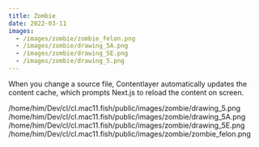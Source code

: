 ```yaml
---
title: Zombie
date: 2022-03-11
images:
  - /images/zombie/zombie_felon.png
  - /images/zombie/drawing_5A.png
  - /images/zombie/drawing_5E.png
  - /images/zombie/drawing_5.png
---
```


When you change a source file, Contentlayer automatically updates the content cache, which prompts Next.js to reload the content on screen.

/home/him/Dev/cl/cl.mac11.fish/public/images/zombie/drawing_5.png
/home/him/Dev/cl/cl.mac11.fish/public/images/zombie/drawing_5A.png
/home/him/Dev/cl/cl.mac11.fish/public/images/zombie/drawing_5E.png
/home/him/Dev/cl/cl.mac11.fish/public/images/zombie/zombie_felon.png
